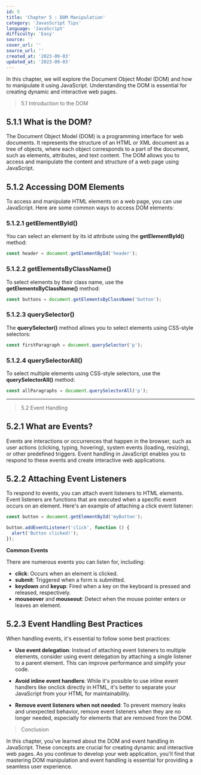 ```yaml
---
id: 5
title: 'Chapter 5 : DOM Manipulation'
category: 'JavasScript Tips'
language: 'JavaScript'
difficulty: 'Easy'
source: ''
cover_url: ''
source_url: ''
created_at: '2023-09-03'
updated_at: '2023-09-03'
---
```


In this chapter, we will explore the Document Object Model (DOM) and how to manipulate it using JavaScript. Understanding the DOM is essential for creating dynamic and interactive web pages.

> 5.1 Introduction to the DOM

## 5.1.1 What is the DOM?

The Document Object Model (DOM) is a programming interface for web documents. It represents the structure of an HTML or XML document as a tree of objects, where each object corresponds to a part of the document, such as elements, attributes, and text content. The DOM allows you to access and manipulate the content and structure of a web page using JavaScript.

## 5.1.2 Accessing DOM Elements

To access and manipulate HTML elements on a web page, you can use JavaScript. Here are some common ways to access DOM elements:

### 5.1.2.1 getElementById()

You can select an element by its id attribute using the **getElementById()** method:

```js
const header = document.getElementById('header');
```

### 5.1.2.2 getElementsByClassName()

To select elements by their class name, use the **getElementsByClassName()** method:

```js
const buttons = document.getElementsByClassName('button');
```

### 5.1.2.3 querySelector()

The **querySelector()** method allows you to select elements using CSS-style selectors:

```js
const firstParagraph = document.querySelector('p');
```

### 5.1.2.4 querySelectorAll()

To select multiple elements using CSS-style selectors, use the **querySelectorAll()** method:

```js
const allParagraphs = document.querySelectorAll('p');
```

---

> 5.2 Event Handling

## 5.2.1 What are Events?

Events are interactions or occurrences that happen in the browser, such as user actions (clicking, typing, hovering), system events (loading, resizing), or other predefined triggers. Event handling in JavaScript enables you to respond to these events and create interactive web applications.

## 5.2.2 Attaching Event Listeners

To respond to events, you can attach event listeners to HTML elements. Event listeners are functions that are executed when a specific event occurs on an element. Here's an example of attaching a click event listener:

```js
const button = document.getElementById('myButton');

button.addEventListener('click', function () {
  alert('Button clicked!');
});
```

**Common Events**

There are numerous events you can listen for, including:

- **click**: Occurs when an element is clicked.
- **submit**: Triggered when a form is submitted.
- **keydown** and **keyup**: Fired when a key on the keyboard is pressed and released, respectively.
- **mouseover** and **mouseout**: Detect when the mouse pointer enters or leaves an element.

## 5.2.3 Event Handling Best Practices

When handling events, it's essential to follow some best practices:

- **Use event delegation**: Instead of attaching event listeners to multiple elements, consider using event delegation by attaching a single listener to a parent element. This can improve performance and simplify your code.

- **Avoid inline event handlers**: While it's possible to use inline event handlers like onclick directly in HTML, it's better to separate your JavaScript from your HTML for maintainability.

- **Remove event listeners when not needed**: To prevent memory leaks and unexpected behavior, remove event listeners when they are no longer needed, especially for elements that are removed from the DOM.

> Conclusion

In this chapter, you've learned about the DOM and event handling in JavaScript. These concepts are crucial for creating dynamic and interactive web pages. As you continue to develop your web application, you'll find that mastering DOM manipulation and event handling is essential for providing a seamless user experience.
